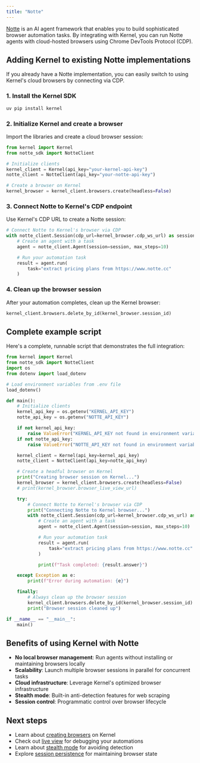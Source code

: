 ```yaml
---
title: "Notte"
---
```


[Notte](https://www.notte.cc/) is an AI agent framework that enables you to build sophisticated browser automation tasks. By integrating with Kernel, you can run Notte agents with cloud-hosted browsers using Chrome DevTools Protocol (CDP).

## Adding Kernel to existing Notte implementations

If you already have a Notte implementation, you can easily switch to using Kernel's cloud browsers by connecting via CDP.

### 1. Install the Kernel SDK

```bash
uv pip install kernel
```

### 2. Initialize Kernel and create a browser

Import the libraries and create a cloud browser session:

```python
from kernel import Kernel
from notte_sdk import NotteClient

# Initialize clients
kernel_client = Kernel(api_key="your-kernel-api-key")
notte_client = NotteClient(api_key="your-notte-api-key")

# Create a browser on Kernel
kernel_browser = kernel_client.browsers.create(headless=False)
```

### 3. Connect Notte to Kernel's CDP endpoint

Use Kernel's CDP URL to create a Notte session:

```python
# Connect Notte to Kernel's browser via CDP
with notte_client.Session(cdp_url=kernel_browser.cdp_ws_url) as session:
    # Create an agent with a task
    agent = notte_client.Agent(session=session, max_steps=10)

    # Run your automation task
    result = agent.run(
        task="extract pricing plans from https://www.notte.cc"
    )
```

### 4. Clean up the browser session

After your automation completes, clean up the Kernel browser:

```python
kernel_client.browsers.delete_by_id(kernel_browser.session_id)
```

## Complete example script

Here's a complete, runnable script that demonstrates the full integration:

```python
from kernel import Kernel
from notte_sdk import NotteClient
import os
from dotenv import load_dotenv

# Load environment variables from .env file
load_dotenv()

def main():
    # Initialize clients
    kernel_api_key = os.getenv("KERNEL_API_KEY")
    notte_api_key = os.getenv("NOTTE_API_KEY")

    if not kernel_api_key:
        raise ValueError("KERNEL_API_KEY not found in environment variables")
    if not notte_api_key:
        raise ValueError("NOTTE_API_KEY not found in environment variables")

    kernel_client = Kernel(api_key=kernel_api_key)
    notte_client = NotteClient(api_key=notte_api_key)

    # Create a headful browser on Kernel
    print("Creating browser session on Kernel...")
    kernel_browser = kernel_client.browsers.create(headless=False)
    # print(kernel_browser.browser_live_view_url)

    try:
        # Connect Notte to Kernel's browser via CDP
        print("Connecting Notte to Kernel browser...")
        with notte_client.Session(cdp_url=kernel_browser.cdp_ws_url) as session:
            # Create an agent with a task
            agent = notte_client.Agent(session=session, max_steps=10)

            # Run your automation task
            result = agent.run(
                task="extract pricing plans from https://www.notte.cc"
            )

            print(f"Task completed: {result.answer}")

    except Exception as e:
        print(f"Error during automation: {e}")

    finally:
        # Always clean up the browser session
        kernel_client.browsers.delete_by_id(kernel_browser.session_id)
        print("Browser session cleaned up")

if __name__ == "__main__":
    main()
```

## Benefits of using Kernel with Notte

- **No local browser management**: Run agents without installing or maintaining browsers locally
- **Scalability**: Launch multiple browser sessions in parallel for concurrent tasks
- **Cloud infrastructure**: Leverage Kernel's optimized browser infrastructure
- **Stealth mode**: Built-in anti-detection features for web scraping
- **Session control**: Programmatic control over browser lifecycle

## Next steps

- Learn about [creating browsers](/browsers/create-a-browser) on Kernel
- Check out [live view](/browsers/live-view) for debugging your automations
- Learn about [stealth mode](/browsers/stealth) for avoiding detection
- Explore [session persistence](/browsers/persistence) for maintaining browser state
